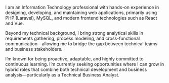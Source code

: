 I am an Information Technology professional with hands-on experience in designing, developing, and maintaining web applications, primarily using PHP (Laravel), MySQL, and modern frontend technologies such as React and Vue.

Beyond my technical background, I bring strong analytical skills in requirements gathering, process modeling, and cross-functional communication—allowing me to bridge the gap between technical teams and business stakeholders.

I’m known for being proactive, adaptable, and highly committed to continuous learning. I’m currently seeking opportunities where I can grow in hybrid roles that combine both technical development and business analysis—particularly as a Technical Business Analyst.